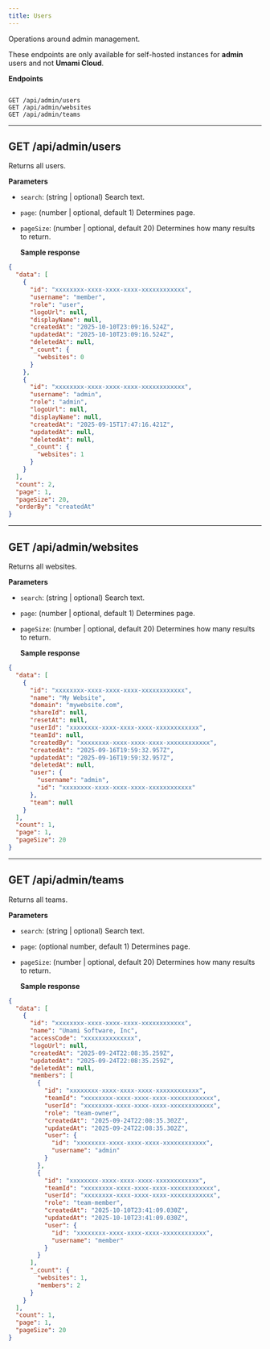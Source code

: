 ```yaml
---
title: Users
---
```


Operations around admin management.

These endpoints are only available for self-hosted instances for **admin** users and not **Umami Cloud**.

**Endpoints**

```text

GET /api/admin/users
GET /api/admin/websites
GET /api/admin/teams
```

---

## GET /api/admin/users

Returns all users.

**Parameters**

- `search`: (string | optional) Search text.
- `page`: (number | optional, default 1) Determines page.
- `pageSize`: (number | optional, default 20) Determines how many results to return.

  **Sample response**

```json
{
  "data": [
    {
      "id": "xxxxxxxx-xxxx-xxxx-xxxx-xxxxxxxxxxxx",
      "username": "member",
      "role": "user",
      "logoUrl": null,
      "displayName": null,
      "createdAt": "2025-10-10T23:09:16.524Z",
      "updatedAt": "2025-10-10T23:09:16.524Z",
      "deletedAt": null,
      "_count": {
        "websites": 0
      }
    },
    {
      "id": "xxxxxxxx-xxxx-xxxx-xxxx-xxxxxxxxxxxx",
      "username": "admin",
      "role": "admin",
      "logoUrl": null,
      "displayName": null,
      "createdAt": "2025-09-15T17:47:16.421Z",
      "updatedAt": null,
      "deletedAt": null,
      "_count": {
        "websites": 1
      }
    }
  ],
  "count": 2,
  "page": 1,
  "pageSize": 20,
  "orderBy": "createdAt"
}
```

---

## GET /api/admin/websites

Returns all websites.

**Parameters**

- `search`: (string | optional) Search text.
- `page`: (number | optional, default 1) Determines page.
- `pageSize`: (number | optional, default 20) Determines how many results to return.

  **Sample response**

```json
{
  "data": [
    {
      "id": "xxxxxxxx-xxxx-xxxx-xxxx-xxxxxxxxxxxx",
      "name": "My Website",
      "domain": "mywebsite.com",
      "shareId": null,
      "resetAt": null,
      "userId": "xxxxxxxx-xxxx-xxxx-xxxx-xxxxxxxxxxxx",
      "teamId": null,
      "createdBy": "xxxxxxxx-xxxx-xxxx-xxxx-xxxxxxxxxxxx",
      "createdAt": "2025-09-16T19:59:32.957Z",
      "updatedAt": "2025-09-16T19:59:32.957Z",
      "deletedAt": null,
      "user": {
        "username": "admin",
        "id": "xxxxxxxx-xxxx-xxxx-xxxx-xxxxxxxxxxxx"
      },
      "team": null
    }
  ],
  "count": 1,
  "page": 1,
  "pageSize": 20
}
```

---

## GET /api/admin/teams

Returns all teams.

**Parameters**

- `search`: (string | optional) Search text.
- `page`: (optional number, default 1) Determines page.
- `pageSize`: (number | optional, default 20) Determines how many results to return.

  **Sample response**

```json
{
  "data": [
    {
      "id": "xxxxxxxx-xxxx-xxxx-xxxx-xxxxxxxxxxxx",
      "name": "Umami Software, Inc",
      "accessCode": "xxxxxxxxxxxxxx",
      "logoUrl": null,
      "createdAt": "2025-09-24T22:08:35.259Z",
      "updatedAt": "2025-09-24T22:08:35.259Z",
      "deletedAt": null,
      "members": [
        {
          "id": "xxxxxxxx-xxxx-xxxx-xxxx-xxxxxxxxxxxx",
          "teamId": "xxxxxxxx-xxxx-xxxx-xxxx-xxxxxxxxxxxx",
          "userId": "xxxxxxxx-xxxx-xxxx-xxxx-xxxxxxxxxxxx",
          "role": "team-owner",
          "createdAt": "2025-09-24T22:08:35.302Z",
          "updatedAt": "2025-09-24T22:08:35.302Z",
          "user": {
            "id": "xxxxxxxx-xxxx-xxxx-xxxx-xxxxxxxxxxxx",
            "username": "admin"
          }
        },
        {
          "id": "xxxxxxxx-xxxx-xxxx-xxxx-xxxxxxxxxxxx",
          "teamId": "xxxxxxxx-xxxx-xxxx-xxxx-xxxxxxxxxxxx",
          "userId": "xxxxxxxx-xxxx-xxxx-xxxx-xxxxxxxxxxxx",
          "role": "team-member",
          "createdAt": "2025-10-10T23:41:09.030Z",
          "updatedAt": "2025-10-10T23:41:09.030Z",
          "user": {
            "id": "xxxxxxxx-xxxx-xxxx-xxxx-xxxxxxxxxxxx",
            "username": "member"
          }
        }
      ],
      "_count": {
        "websites": 1,
        "members": 2
      }
    }
  ],
  "count": 1,
  "page": 1,
  "pageSize": 20
}
```

